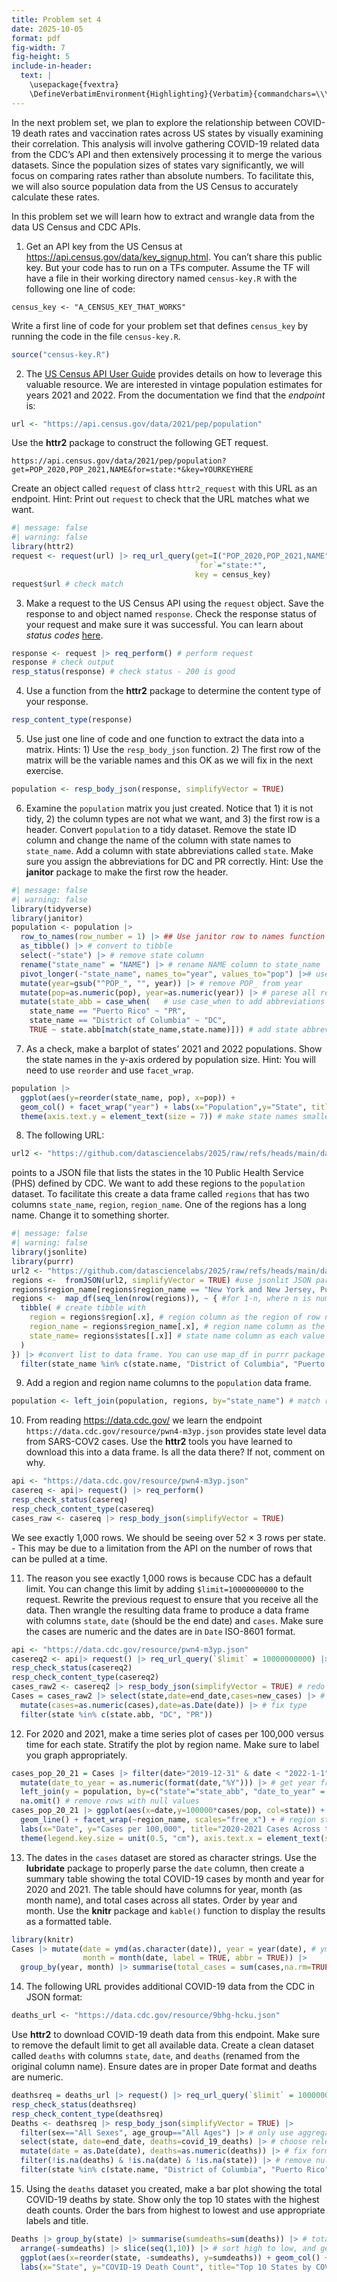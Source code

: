 ```yaml
---
title: Problem set 4
date: 2025-10-05
format: pdf
fig-width: 7
fig-height: 5
include-in-header:
  text: |
    \usepackage{fvextra}
    \DefineVerbatimEnvironment{Highlighting}{Verbatim}{commandchars=\\\{\}, breaklines, breaknonspaceingroup, breakanywhere}
---
```


In the next problem set, we plan to explore the relationship between COVID-19 death rates and vaccination rates across US states by visually examining their correlation. This analysis will involve gathering COVID-19 related data from the CDC's API and then extensively processing it to merge the various datasets. Since the population sizes of states vary significantly, we will focus on comparing rates rather than absolute numbers. To facilitate this, we will also source population data from the US Census to accurately calculate these rates. 

In this problem set we will learn how to extract and wrangle data from the data US Census and CDC APIs.

1. Get an API key from the US Census at <https://api.census.gov/data/key_signup.html>. You can't share this public key. But your code has to run on a TFs computer. Assume the TF will have a file in their working directory named `census-key.R` with the following one line of code:

```
census_key <- "A_CENSUS_KEY_THAT_WORKS"
```

Write a first line of code for your problem set that defines `census_key` by running the code in the file `census-key.R`.

```r
source("census-key.R")
```

2. The [US Census API User Guide](https://www.census.gov/content/dam/Census/data/developers/api-user-guide/api-user-guide.pdf)
provides details on how to leverage this valuable resource. We are interested in vintage population estimates for years 2021 and 2022. From the documentation we find that the _endpoint_ is:


```r
url <- "https://api.census.gov/data/2021/pep/population"
```

Use the **httr2** package to construct the following GET request.

```
https://api.census.gov/data/2021/pep/population?get=POP_2020,POP_2021,NAME&for=state:*&key=YOURKEYHERE
```

Create an object called `request` of class `httr2_request` with this URL as an endpoint.
Hint: Print out `request` to check that the URL matches what we want.

```r
#| message: false
#| warning: false
library(httr2)
request <- request(url) |> req_url_query(get=I("POP_2020,POP_2021,NAME"), 
                                         `for`="state:*",
                                         key = census_key)
request$url # check match
```

3. Make a request to the US Census API using the `request` object. Save the response to and object named `response`. Check the response status of your request and make sure it was successful. You can learn about _status codes_ [here](https://en.wikipedia.org/wiki/List_of_HTTP_status_codes).


```r
response <- request |> req_perform() # perform request
response # check output
resp_status(response) # check status - 200 is good
```

4. Use a function from the **httr2** package to determine the content type of your response.

```r
resp_content_type(response)
```

5. Use just one line of code and one function to extract the data into a matrix. 
Hints: 1) Use the `resp_body_json` function. 2) The first row of the matrix will be the variable names and this OK as we will fix in the next exercise.

```r
population <- resp_body_json(response, simplifyVector = TRUE) 
```

6. Examine the `population` matrix you just created. Notice that 1) it is not tidy, 2) the column types are not what we want, and 3) the first row is a header. Convert `population` to a tidy dataset. Remove the state ID column and change the name of the column with state names to `state_name`. Add a column with state abbreviations called `state`. Make sure you assign the abbreviations for DC and PR correctly. Hint: Use the **janitor** package to make the first row the header. 

```r
#| message: false
#| warning: false
library(tidyverse)
library(janitor)
population <- population |> 
  row_to_names(row_number = 1) |> ## Use janitor row to names function
  as_tibble() |> # convert to tibble
  select(-"state") |> # remove state column
  rename("state_name" = "NAME") |> # rename NAME column to state_name
  pivot_longer(-"state_name", names_to="year", values_to="pop") |># use pivot_longer to tidy
  mutate(year=gsub("^POP_", "", year)) |> # remove POP_ from year
  mutate(pop=as.numeric(pop), year=as.numeric(year)) |> # parese all relevant columns to numeric
  mutate(state_abb = case_when(   # use case_when to add abbreviations for DC and PR
    state_name == "Puerto Rico" ~ "PR",
    state_name == "District of Columbia" ~ "DC",
    TRUE ~ state.abb[match(state_name,state.name)])) # add state abbreviations using state.abb variable

```

7. As a check, make a barplot of states' 2021 and 2022 populations. Show the state names in the y-axis ordered by population size.  Hint: You will need to use `reorder` and use `facet_wrap`.

```r
population |> 
  ggplot(aes(y=reorder(state_name, pop), x=pop)) +
  geom_col() + facet_wrap("year") + labs(x="Population",y="State", title="State Population 2020 vs. 2021") +
  theme(axis.text.y = element_text(size = 7)) # make state names smaller to fit

```


8. The following URL:

```r
url2 <- "https://github.com/datasciencelabs/2025/raw/refs/heads/main/data/regions.json"
```

points to a JSON file that lists the states in the 10 Public Health Service (PHS) defined by CDC. We want to add these regions to the `population` dataset. To facilitate this create a data frame called `regions` that has two columns `state_name`, `region`, `region_name`. One of the regions has a long name. Change it to something shorter.

```r
#| message: false
#| warning: false
library(jsonlite)
library(purrr)
url2 <- "https://github.com/datasciencelabs/2025/raw/refs/heads/main/data/regions.json"
regions <-  fromJSON(url2, simplifyVector = TRUE) #use jsonlit JSON parser 
regions$region_name[regions$region_name == "New York and New Jersey, Puerto Rico, Virgin Islands"] = "NYNJ/Islands" # shorten region name
regions <-  map_df(seq_len(nrow(regions)), ~ { #for 1-n, where n is number of rows in df
  tibble( # create tibble with
    region = regions$region[.x], # region column as the region of row n
    region_name = regions$region_name[.x], # region name column as the region name of row n
    state_name= regions$states[[.x]] # state name column as each value within the states list
  )
}) |> #convert list to data frame. You can use map_df in purrr package 
  filter(state_name %in% c(state.name, "District of Columbia", "Puerto Rico"))
```

9. Add a region and region name columns to the `population` data frame.

```r
population <- left_join(population, regions, by="state_name") # match rows of regions to rows of population by state name column
```


10. From reading <https://data.cdc.gov/> we learn the endpoint `https://data.cdc.gov/resource/pwn4-m3yp.json` provides state level data from SARS-COV2 cases. Use the **httr2** tools you have learned to download this into a data frame. Is all the data there? If not, comment on why.


```r
api <- "https://data.cdc.gov/resource/pwn4-m3yp.json" 
casereq <- api|> request() |> req_perform()
resp_check_status(casereq)
resp_check_content_type(casereq)
cases_raw <- casereq |> resp_body_json(simplifyVector = TRUE)
```

We see exactly 1,000 rows. We should be seeing over $52 \times 3$ rows per state. - This may be due to a limitation from the API on the number of rows that can be pulled at a time. 

11. The reason you see exactly 1,000 rows is because CDC has a default limit. You can change this limit by adding `$limit=10000000000` to the request. Rewrite the previous request to ensure that you receive all the data. Then wrangle the resulting data frame to produce a data frame with columns `state`, `date` (should be the end date) and `cases`. Make sure the cases are numeric and the dates are in `Date` ISO-8601 format.

```r
api <- "https://data.cdc.gov/resource/pwn4-m3yp.json"
casereq2 <- api|> request() |> req_url_query(`$limit` = 10000000000) |> req_perform()
resp_check_status(casereq2)
resp_check_content_type(casereq2)
cases_raw2 <- casereq2 |> resp_body_json(simplifyVector = TRUE) # redo with limit
Cases = cases_raw2 |> select(state,date=end_date,cases=new_cases) |> # choose relevant columns from dataset
  mutate(cases=as.numeric(cases),date=as.Date(date)) |> # fix type
  filter(state %in% c(state.abb, "DC", "PR"))
```


12. For 2020 and 2021, make a time series plot of cases per 100,000 versus time for each state. Stratify the plot by region name. Make sure to label you graph appropriately. 

```r
cases_pop_20_21 = Cases |> filter(date>"2019-12-31" & date < "2022-1-1") |> # only 2020 and 2021 data
  mutate(date_to_year = as.numeric(format(date,"%Y"))) |> # get year from date to match population df
  left_join(y = population, by=c("state"="state_abb", "date_to_year" = "year")) |> # match population rows to case rows by state abbreviation and year
  na.omit() # remove rows with null values
cases_pop_20_21 |> ggplot(aes(x=date,y=100000*cases/pop, col=state)) + 
  geom_line() + facet_wrap(~region_name, scales="free_x") + # region strata, give each plot x axis labels
  labs(x="Date", y="Cases per 100,000", title="2020-2021 Cases Across the United States") + # labels and title
  theme(legend.key.size = unit(0.5, "cm"), axis.text.x = element_text(size = 5, angle=30)) # fix spacing and label sizing
```

13. The dates in the `cases` dataset are stored as character strings. Use the **lubridate** package to properly parse the `date` column, then create a summary table showing the total COVID-19 cases by month and year for 2020 and 2021. The table should have columns for year, month (as month name), and total cases across all states. Order by year and month. Use the **knitr** package and `kable()` function to display the results as a formatted table.

```r
library(knitr)
Cases |> mutate(date = ymd(as.character(date)), year = year(date), # ymd from lubridate to parse date column, split into year and month columns
                month = month(date, label = TRUE, abbr = TRUE)) |> 
  group_by(year, month) |> summarise(total_cases = sum(cases,na.rm=TRUE)) |> kable() # select only year and month data and combine for total cases
```

14. The following URL provides additional COVID-19 data from the CDC in JSON format:

```r
deaths_url <- "https://data.cdc.gov/resource/9bhg-hcku.json"
```

Use **httr2** to download COVID-19 death data from this endpoint. Make sure to remove the default limit to get all available data. Create a clean dataset called `deaths` with columns `state`, `date`, and `deaths` (renamed from the original column name). Ensure dates are in proper Date format and deaths are numeric.


```r
deathsreq = deaths_url |> request() |> req_url_query(`$limit` = 10000000000) |> req_perform() # increase limit to get full data
resp_check_status(deathsreq)
resp_check_content_type(deathsreq)
Deaths <- deathsreq |> resp_body_json(simplifyVector = TRUE) |> 
  filter(sex=="All Sexes", age_group=="All Ages") |> # only use aggregate rows, not stratified rows
  select(state, date=end_date, deaths=covid_19_deaths) |> # choose relevant columns to keep
  mutate(date = as.Date(date), deaths=as.numeric(deaths)) |> # fix formatting
  filter(!is.na(deaths) & !is.na(date) & !is.na(state)) |> # remove nulls
  filter(state %in% c(state.name, "District of Columbia", "Puerto Rico"))
```

15. Using the `deaths` dataset you created, make a bar plot showing the total COVID-19 deaths by state. Show only the top 10 states with the highest death counts. Order the bars from highest to lowest and use appropriate labels and title.

```r
Deaths |> group_by(state) |> summarise(sumdeaths=sum(deaths)) |> # total deaths by state
  arrange(-sumdeaths) |> slice(seq(1,10)) |> # sort high to low, and get top 10 (not including "United States")
  ggplot(aes(x=reorder(state, -sumdeaths), y=sumdeaths)) + geom_col() + # plot
  labs(x="State", y="COVID-19 Death Count", title="Top 10 States by COVID-19 Deaths") # labels
```